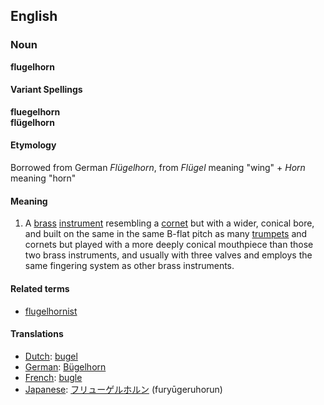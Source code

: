 ==English==

===Noun===
'''flugelhorn'''
====Variant Spellings====
'''fluegelhorn'''<br>
'''flügelhorn'''
====Etymology====
Borrowed from German ''Flügelhorn'', from ''Flügel'' meaning "wing" + ''Horn'' meaning "horn"
====Meaning====
#A [[brass]] [[instrument]] resembling a [[cornet]] but with a wider, conical bore, and built on the same in the same B-flat pitch as many [[trumpet]]s and cornets but played with a more deeply conical mouthpiece than those two brass instruments, and usually with three valves and employs the same fingering system as other brass instruments.  
====Related terms====
*[[flugelhornist]]
====Translations====
*[[Dutch]]: [[bugel]]
*[[German]]: [[Bügelhorn]]
*[[French]]: [[bugle]]
*[[Japanese]]: [[フリューゲルホルン]] (fury&#363;geruhorun)